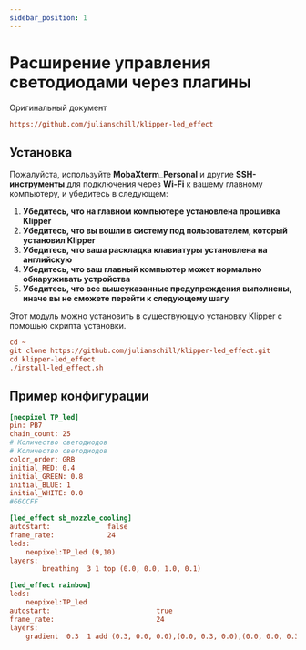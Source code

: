 ```yaml
---
sidebar_position: 1
---
```




# Расширение управления светодиодами через плагины

Оригинальный документ

```cfg
https://github.com/julianschill/klipper-led_effect
```

## Установка

Пожалуйста, используйте **MobaXterm_Personal** и другие **SSH-инструменты** для подключения через **Wi-Fi** к вашему главному компьютеру, и убедитесь в следующем:

1. **Убедитесь, что на главном компьютере установлена прошивка Klipper**
2. **Убедитесь, что вы вошли в систему под пользователем, который установил Klipper**
3. **Убедитесь, что ваша раскладка клавиатуры установлена на английскую**
4. **Убедитесь, что ваш главный компьютер может нормально обнаруживать устройства**
5. **Убедитесь, что все вышеуказанные предупреждения выполнены, иначе вы не сможете перейти к следующему шагу**

Этот модуль можно установить в существующую установку Klipper с помощью скрипта установки.

```cfg
cd ~
git clone https://github.com/julianschill/klipper-led_effect.git
cd klipper-led_effect
./install-led_effect.sh
```

## Пример конфигурации

```cfg
[neopixel TP_led]
pin: PB7
chain_count: 25
# Количество светодиодов
# Количество светодиодов
color_order: GRB
initial_RED: 0.4    
initial_GREEN: 0.8
initial_BLUE: 1
initial_WHITE: 0.0
#66CCFF 

[led_effect sb_nozzle_cooling]
autostart:              false
frame_rate:             24
leds:
    neopixel:TP_led (9,10)
layers:
        breathing  3 1 top (0.0, 0.0, 1.0, 0.1)

[led_effect rainbow]
leds:
    neopixel:TP_led
autostart:                          true
frame_rate:                         24
layers:
    gradient  0.3  1 add (0.3, 0.0, 0.0),(0.0, 0.3, 0.0),(0.0, 0.0, 0.3)

```